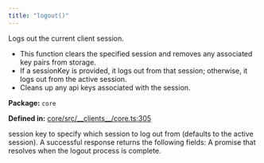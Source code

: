 ```yaml
---
title: "logout()"
---
```



<H3Bordered text="Overview" />

Logs out the current client session.

<ul>
  <li>This function clears the specified session and removes any associated key pairs from storage.</li>
  <li>If a sessionKey is provided, it logs out from that session; otherwise, it logs out from the active session.</li>
  <li>Cleans up any api keys associated with the session.</li>
</ul>

<p><strong>Package:</strong> <code>core</code></p>

<p><strong>Defined in:</strong> <a href="https://github.com/tkhq/sdk/blob/main/packages/core/src/__clients__/core.ts#L305">core/src/__clients__/core.ts:305</a></p>

<H3Bordered text="Parameters" />

<ParamField body="params" type='LogoutParams' required={false} >
  <Expandable title="params details">
    <NestedParam parentKey="params" childKey="sessionKey" type='string' required={false}>
session key to specify which session to log out from (defaults to the active session).
</NestedParam>
  </Expandable>
</ParamField>

<H3Bordered text="Response" />
A successful response returns the following fields:

<ResponseField name="returns" type="void" required={true} >
  A promise that resolves when the logout process is complete.
</ResponseField>
